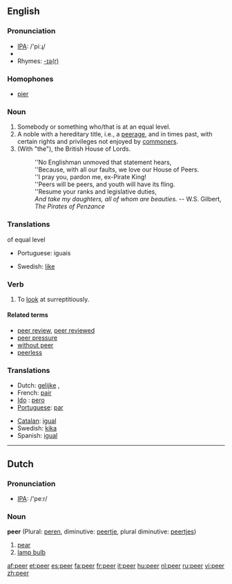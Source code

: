 ==English==

===Pronunciation===
*[[w:IPA|IPA]]: /'piːɻ/
*{{audio|en-us-peer.ogg|Audio (US)}}
*Rhymes: [[Rhymes:English:-ɪə(r)|-ɪə(r)]]

===Homophones===
* [[pier]]

===Noun===
{{en-noun}}

# Somebody or something who/that is at an equal level.
# A noble with a hereditary title, i.e., a [[peerage]], and in times past, with certain rights and privileges not enjoyed by [[commoner]]s.
# (With "the"), the British House of Lords.
#:''No Englishman unmoved that statement hears,
#:''Because, with all our faults, we love our House of Peers.
#:''I pray you, pardon me, ex-Pirate King!
#:''Peers will be peers, and youth will have its fling.
#:''Resume your ranks and legislative duties,
#:''And take my daughters, all of whom are beauties.'' -- W.S. Gilbert, ''The Pirates of Penzance''

===Translations===
;of equal level
{{top}}
*Portuguese: iguais
{{mid}}
*Swedish: [[like]]
{{bottom}}

===Verb===
{{en-verb}}
# To [[look]] at surreptitiously.

====Related terms====
*[[peer review]], [[peer reviewed]]
*[[peer pressure]]
*[[without peer]]
*[[peerless]]

===Translations===
{{top}}
*Dutch: [[gelijke]] {{m}}, {{f}}
*French: [[pair]] {{m}}
* [[w:Ido|Ido]] : [[pero]]
*[[Portuguese]]: [[par]] {{m}}
{{mid}}
*[[Catalan]]: [[igual]] {{m}}
*Swedish: [[kika]] {{c}}
*Spanish: [[igual]] {{m}}
{{bottom}}

----

==Dutch==
===Pronunciation===
*[[w:IPA|IPA]]: /'peːr/

===Noun===
'''peer''' {{f}} (Plural: [[peren]], diminutive: [[peertje]], plural diminutive: [[peertjes]])

#[[pear]]
#[[lamp bulb]]

[[af:peer]]
[[et:peer]]
[[es:peer]]
[[fa:peer]]
[[fr:peer]]
[[it:peer]]
[[hu:peer]]
[[nl:peer]]
[[ru:peer]]
[[vi:peer]]
[[zh:peer]]
